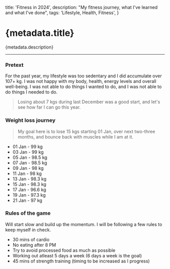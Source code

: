   title: 'Fitness in 2024',
  description: "My fitness journey, what I've learned and what I've done",
  tags: 'Lifestyle, Health, Fitness',
}

# {metadata.title}

{metadata.description}

---

### Pretext

For the past year, my lifestyle was too sedentary and I did accumulate over 107+ kg. I was not happy with my body, health, energy levels and overall well-being. I was not able to do things I wanted to do, and I was not able to do things I needed to do.

> Losing about 7 kgs during last December was a good start, and let's see how far I can go this year.

### Weight loss journey

> My goal here is to lose 15 kgs starting 01 Jan, over next two-three months, and bounce back with muscles while I am at it.

- 01 Jan - 99 kg
- 03 Jan - 99 kg
- 05 Jan - 98.5 kg
- 07 Jan - 98.5 kg
- 09 Jan - 98 kg
- 11 Jan - 98 kg
- 13 Jan - 98.3 kg
- 15 Jan - 98.3 kg
- 17 Jan - 96.6 kg
- 19 Jan - 97.3 kg
- 21 Jan - 97 kg

### Rules of the game

Will start slow and build up the momentum. I will be following a few rules to keep myself in check.

- 30 mins of cardio
- No eating after 8 PM
- Try to avoid processed food as much as possible
- Working out atleast 5 days a week (6 days a week is the goal)
- 45 mins of strength training (timing to be increased as I progress)
